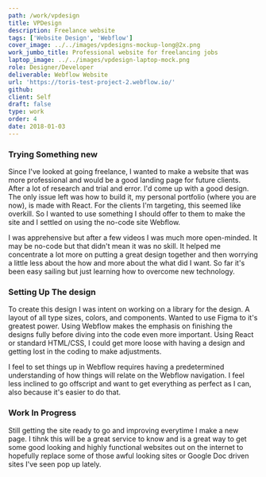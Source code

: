 ```yaml
---
path: /work/vpdesign
title: VPDesign
description: Freelance website
tags: ['Website Design', 'Webflow']
cover_image: ../../images/vpdesigns-mockup-long@2x.png
work_jumbo_title: Professional website for freelancing jobs
laptop_image: ../../images/vpdesign-laptop-mock.png
role: Designer/Developer
deliverable: Webflow Website
url: 'https://toris-test-project-2.webflow.io/'
github:
client: Self
draft: false
type: work
order: 4
date: 2018-01-03
---
```


### Trying Something new

Since I've looked at going freelance, I wanted to make a website that was more professional and would be a good landing page for future clients. After a lot of research and trial and error. I'd come up with a good design. The only issue left was how to build it, my personal portfolio (where you are now), is made with React. For the clients I'm targeting, this seemed like overkill. So I wanted to use something I should offer to them to make the site and I settled on using the no-code site Webflow.

I was apprehensive but after a few videos I was much more open-minded. It may be no-code but that didn't mean it was no skill. It helped me concentrate a lot more on putting a great design together and then worrying a little less about the how and more about the what did I want. So far it's been easy sailing but just learning how to overcome new technology.

### Setting Up The design

To create this design I was intent on working on a library for the design. A layout of all type sizes, colors, and components. Wanted to use Figma to it's greatest power. Using Webflow makes the emphasis on finishing the designs fully before diving into the code even more important. Using React or standard HTML/CSS, I could get more loose with having a design and getting lost in the coding to make adjustments.

I feel to set things up in Webflow requires having a predetermined understanding of how things will relate on the Webflow navigation. I feel less inclined to go offscript and want to get everything as perfect as I can, also because it's easier to do that.

### Work In Progress

Still getting the site ready to go and improving everytime I make a new page. I tihnk this will be a great service to know and is a great way to get some good looking and highly functional websites out on the internet to hopefully replace some of those awful looking sites or Google Doc driven sites I've seen pop up lately.
